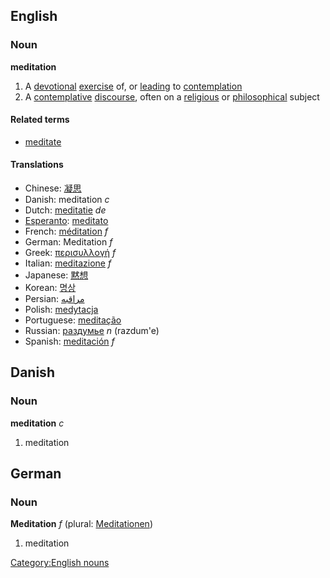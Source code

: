 ==English==
===Noun===
{{wikipedia}}
'''meditation'''
# A [[devotional]] [[exercise]] of, or [[leading]] to [[contemplation]]
# A [[contemplative]] [[discourse]], often on a [[religious]] or [[philosophical]] subject
====Related terms====
*[[meditate]]

====Translations====
*Chinese: [[凝思]]
*Danish: meditation ''c''
*Dutch: [[meditatie]] ''de''
*[[Esperanto]]: [[meditato]]
*French: [[méditation]] ''f''
*German: Meditation ''f''
*Greek: [[περισυλλογή]] ''f''
*Italian: [[meditazione]] ''f''
*Japanese: [[黙想]]
*Korean: [[명상]]
*Persian: [[مراقبه]]
*Polish: [[medytacja]]
*Portuguese: [[meditação]]
*Russian: [[раздумье]] ''n'' (razdum'e)
*Spanish: [[meditación]] ''f''


==Danish==
===Noun===
'''meditation''' ''c''
# meditation


==German==
===Noun===
'''Meditation''' ''f'' (plural: [[Meditationen]])
# meditation

[[Category:English nouns]]